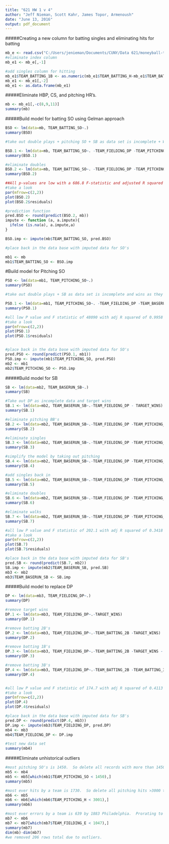 ```yaml
---
title: "621 HW 1 v 4"
author: "Jeff Nieman, Scott Kahr, James Topor, Armenoush"
date: "June 13, 2016"
output: pdf_document
---
```



#####Creating a new column for batting singles and eliminating hits for batting
```r

mb_e <- read.csv("C:/Users/jenieman/Documents/CUNY/Data 621/moneyball-training-data.csv")  
#eliminate index column
mb_e1 <- mb_e[,-1]

#add singles column for hitting
mb_e1$TEAM_BATTING_1B <- as.numeric(mb_e1$TEAM_BATTING_H-mb_e1$TEAM_BATTING_2B-mb_e1$TEAM_BATTING_3B-mb_e1$TEAM_BATTING_HR)
mb_e1 <- mb_e1[,-2]
mb_e1 <- as.data.frame(mb_e1)
```

#####Eliminate HBP, CS, and pitching HR's.

```r
mb <- mb_e1[,-c(8,9,11)]
summary(mb)
```


#####Build model for batting SO using Gelman approach
```r
BSO <- lm(data=mb, TEAM_BATTING_SO~.)
summary(BSO)

#take out double plays + pitching SO + SB as data set is incomplete + Wins as they are not present in the evaluation data

BSO.1 <- lm(data=mb, TEAM_BATTING_SO~. -TEAM_FIELDING_DP -TEAM_PITCHING_SO -TEAM_BASERUN_SB -TARGET_WINS)
summary(BSO.1)

#eliminate doubles
BSO.2 <- lm(data=mb, TEAM_BATTING_SO~. -TEAM_FIELDING_DP -TEAM_PITCHING_SO -TEAM_BASERUN_SB - TARGET_WINS -TEAM_BATTING_2B)
summary(BSO.2)

##All p-values are low with a 686.8 F-statistic and adjusted R squared of 0.7236
#take a look
par(mfrow=c(2,2))
plot(BSO.2)
plot(BSO.2$residuals)

#prediction function
pred.BSO <- round(predict(BSO.2, mb))
impute <- function (a, a.impute){
  ifelse (is.na(a), a.impute,a)
}

BSO.imp <- impute(mb$TEAM_BATTING_SO, pred.BSO)

#place back in the data base with imputed data for SO's

mb1 <- mb
mb1$TEAM_BATTING_SO <- BSO.imp


```

#Build model for Pitching SO
```r
PSO <- lm(data=mb1, TEAM_PITCHING_SO~.)
summary(PSO)

#take out double plays + SB as data set is incomplete and wins as they are not present in evaluation data

PSO.1 <- lm(data=mb1, TEAM_PITCHING_SO~. -TEAM_FIELDING_DP -TEAM_BASERUN_SB - TARGET_WINS)
summary(PSO.1)

#all low P value and F statistic of 48090 with adj R squared of 0.9958
#take a look
par(mfrow=c(2,2))
plot(PSO.1)
plot(PSO.1$residuals)


#place back in the data base with imputed data for SO's
pred.PSO <- round(predict(PSO.1, mb1))
PSO.imp <- impute(mb1$TEAM_PITCHING_SO, pred.PSO)
mb2 <- mb1
mb2$TEAM_PITCHING_SO <- PSO.imp
```

#####Build model for SB
```r
SB <- lm(data=mb2, TEAM_BASERUN_SB~.)
summary(SB)

#Take out DP as incomplete data and target wins
SB.1 <- lm(data=mb2, TEAM_BASERUN_SB~.-TEAM_FIELDING_DP - TARGET_WINS)
summary(SB.1)

#eliminate pitching BB's
SB.2 <- lm(data=mb2, TEAM_BASERUN_SB~.-TEAM_FIELDING_DP -TEAM_PITCHING_BB - TARGET_WINS)
summary(SB.2)

#eliminate singles
SB.3 <- lm(data=mb2, TEAM_BASERUN_SB~.-TEAM_FIELDING_DP -TEAM_PITCHING_BB -TEAM_BATTING_1B - TARGET_WINS)
summary(SB.3)

#simplify the model by taking out pitching
SB.4 <- lm(data=mb2, TEAM_BASERUN_SB~.-TEAM_FIELDING_DP -TEAM_PITCHING_BB -TEAM_BATTING_1B - TARGET_WINS - TEAM_PITCHING_SO - TEAM_PITCHING_H)
summary(SB.4)

#add singles back in
SB.5 <- lm(data=mb2, TEAM_BASERUN_SB~.-TEAM_FIELDING_DP -TEAM_PITCHING_BB - TARGET_WINS - TEAM_PITCHING_SO - TEAM_PITCHING_H)
summary(SB.5)

#eliminate doubles
SB.6 <- lm(data=mb2, TEAM_BASERUN_SB~.-TEAM_FIELDING_DP -TEAM_PITCHING_BB - TARGET_WINS - TEAM_PITCHING_SO - TEAM_PITCHING_H - TEAM_BATTING_2B)
summary(SB.6)

#eliminate walks
SB.7 <- lm(data=mb2, TEAM_BASERUN_SB~.-TEAM_FIELDING_DP -TEAM_PITCHING_BB - TARGET_WINS - TEAM_PITCHING_SO - TEAM_PITCHING_H - TEAM_BATTING_2B - TEAM_BATTING_BB)
summary(SB.7)

#all low P value and F statistic of 202.1 with adj R squared of 0.3418
#take a look
par(mfrow=c(2,2))
plot(SB.7)
plot(SB.7$residuals)

#place back in the data base with imputed data for SB's
pred.SB <- round(predict(SB.7, mb2))
SB.imp <- impute(mb2$TEAM_BASERUN_SB, pred.SB)
mb3 <- mb2
mb3$TEAM_BASERUN_SB <- SB.imp
```

#####Build model to replace DP
```r
DP <- lm(data=mb3, TEAM_FIELDING_DP~.)
summary(DP)

#remove target wins
DP.1 <- lm(data=mb3, TEAM_FIELDING_DP~.-TARGET_WINS)
summary(DP.1)

#remove batting 2B's
DP.2 <- lm(data=mb3, TEAM_FIELDING_DP~.-TEAM_BATTING_2B -TARGET_WINS)
summary(DP.2)

#remove batting 1B's
DP.3 <- lm(data=mb3, TEAM_FIELDING_DP~.-TEAM_BATTING_2B -TARGET_WINS - TEAM_BATTING_1B)
summary(DP.3)

#remove batting 3B's
DP.4 <- lm(data=mb3, TEAM_FIELDING_DP~.-TEAM_BATTING_2B -TEAM_BATTING_3B - TEAM_BATTING_1B - TARGET_WINS)
summary(DP.4)


#all low P value and F statistic of 174.7 with adj R squared of 0.4113
#take a look
par(mfrow=c(2,2))
plot(DP.4)
plot(DP.4$residuals)

#place back in the data base with imputed data for SB's
pred.DP <- round(predict(DP.4, mb3))
DP.imp <- impute(mb3$TEAM_FIELDING_DP, pred.DP)
mb4 <- mb3
mb4$TEAM_FIELDING_DP <- DP.imp

#test new data set
summary(mb4)
```


#####Eliminate unhistorical outliers

```r

#most pitching SO's is 1450.  So delete all records with more than 1450 pitching SO's
mb5 <- mb4
mb5 <- mb5[which(mb1$TEAM_PITCHING_SO < 1450),]
summary(mb5)

#most ever hits by a team is 1730.  So delete all pitching hits >3000 to be conservative with the median
mb6 <- mb5
mb6 <- mb6[which(mb6$TEAM_PITCHING_H < 3001),]
summary(mb6)

#most ever errors by a team is 639 by 1883 Philadelphia.  Prorating to 162 games gives a value of 1046.
mb7 <- mb6
mb7 <- mb7[which(mb7$TEAM_FIELDING_E < 1047),]
summary(mb7)
dim(mb)-dim(mb7)
#we removed 206 rows total due to outliers.

```

